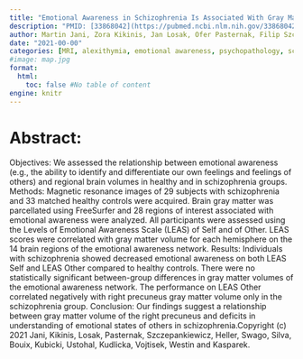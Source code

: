 ```yaml
---
title: "Emotional Awareness in Schizophrenia Is Associated With Gray Matter Volume of Right Precuneus"
description: "PMID: [33868042](https://pubmed.ncbi.nlm.nih.gov/33868042/){target='_blank'}    DOI: [10.3389/fpsyt.2021.601742](https://doi.org/10.3389/fpsyt.2021.601742){target='_blank'}"
author: Martin Jani, Zora Kikinis, Jan Losak, Ofer Pasternak, Filip Szczepankiewicz, Carina Heller, Sophia Swago, Annelise Silva, Sylvain Bouix, Marek Kubicki, Libor Ustohal, Petr Kudlicka, Lubomir Vojtisek, Carl-Frederik Westin, Tomas Kasparek
date: "2021-00-00"
categories: [MRI, alexithymia, emotional awareness, psychopathology, schizophrenia]
#image: map.jpg
format:
  html:
    toc: false #No table of content
engine: knitr
---
```


# Abstract:

Objectives: We assessed the relationship between emotional awareness (e.g., the ability to identify and differentiate our own feelings and feelings of others) and regional brain volumes in healthy and in schizophrenia groups. Methods: Magnetic resonance images of 29 subjects with schizophrenia and 33 matched healthy controls were acquired. Brain gray matter was parcellated using FreeSurfer and 28 regions of interest associated with emotional awareness were analyzed. All participants were assessed using the Levels of Emotional Awareness Scale (LEAS) of Self and of Other. LEAS scores were correlated with gray matter volume for each hemisphere on the 14 brain regions of the emotional awareness network. Results: Individuals with schizophrenia showed decreased emotional awareness on both LEAS Self and LEAS Other compared to healthy controls. There were no statistically significant between-group differences in gray matter volumes of the emotional awareness network. The performance on LEAS Other correlated negatively with right precuneus gray matter volume only in the schizophrenia group. Conclusion: Our findings suggest a relationship between gray matter volume of the right precuneus and deficits in understanding of emotional states of others in schizophrenia.Copyright (c) 2021 Jani, Kikinis, Losak, Pasternak, Szczepankiewicz, Heller, Swago, Silva, Bouix, Kubicki, Ustohal, Kudlicka, Vojtisek, Westin and Kasparek.
        